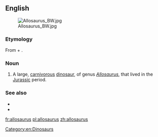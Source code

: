 {{also|Allosaurus}}
==English==
[[File:Allosaurus BW.jpg|thumb]]
===Etymology===

From {{etyl|grc|en}} {{term|ἄλλος||other, different|lang=grc}} + {{term|σαῦρος||lizard|lang=grc}}.

===Noun===
{{en-noun|allosauruses}}

# A large, [[carnivorous]] [[dinosaur]], of genus ''[[Allosaurus]]'', that lived in the [[Jurassic]] period.

===See also===
* {{pedia}}
* {{specieslite}}

[[Category:en:Dinosaurs]]

[[fr:allosaurus]]
[[pl:allosaurus]]
[[zh:allosaurus]]